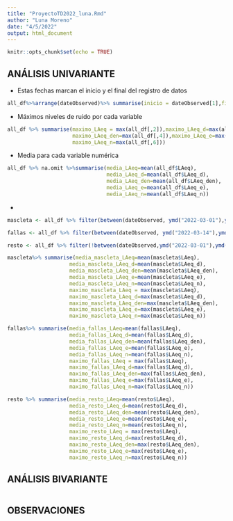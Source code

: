 ```yaml
---
title: "ProyectoTD2022_luna.Rmd"
author: "Luna Moreno"
date: "4/5/2022"
output: html_document
---
```


```r
knitr::opts_chunk$set(echo = TRUE)
```

## ANÁLISIS UNIVARIANTE

+ Estas fechas marcan el inicio y el final del registro de datos
```r
all_df%>%arrange(dateObserved)%>% summarise(inicio = dateObserved[1],final=dateObserved[dim(all_df)[1]])
```
+ Máximos niveles de ruido por cada variable
```r
all_df %>% summarise(maximo_LAeq = max(all_df[,2]),maximo_LAeq_d=max(all_df[,3]),
                     maximo_LAeq_den=max(all_df[,4]),maximo_LAeq_e=max(all_df[,5]),
                     maximo_LAeq_n=max(all_df[,6]))

```
+ Media para cada variable numérica
```r
all_df %>% na.omit %>%summarise(media_LAeq=mean(all_df$LAeq),
                                media_LAeq_d=mean(all_df$LAeq_d),
                                media_LAeq_den=mean(all_df$LAeq_den),
                                media_LAeq_e=mean(all_df$LAeq_e),
                                media_LAeq_n=mean(all_df$LAeq_n))
```
+
```r
mascleta <- all_df %>% filter(between(dateObserved, ymd("2022-03-01"),ymd("2022-03-13"))|between(dateObserved, ymd("2021-09-01"),ymd("2021-09-05")))

fallas <- all_df %>% filter(between(dateObserved, ymd("2022-03-14"),ymd("2022-03-19"))|between(dateObserved, ymd("2021-09-01"),ymd("2021-09-05")))

resto <- all_df %>% filter(!between(dateObserved,ymd("2022-03-01"),ymd("2022-03-19"))&!between(dateObserved,ymd("2021-09-01"),ymd("2021-09-05")))

mascleta%>% summarise(media_mascleta_LAeq=mean(mascleta$LAeq),
                    media_mascleta_LAeq_d=mean(mascleta$LAeq_d),
                    media_mascleta_LAeq_den=mean(mascleta$LAeq_den),
                    media_mascleta_LAeq_e=mean(mascleta$LAeq_e),
                    media_mascleta_LAeq_n=mean(mascleta$LAeq_n),
                    maximo_mascleta_LAeq = max(mascleta$LAeq),
                    maximo_mascleta_LAeq_d=max(mascleta$LAeq_d),
                    maximo_mascleta_LAeq_den=max(mascleta$LAeq_den),
                    maximo_mascleta_LAeq_e=max(mascleta$LAeq_e),
                    maximo_mascleta_LAeq_n=max(mascleta$LAeq_n))

fallas%>% summarise(media_fallas_LAeq=mean(fallas$LAeq),
                    media_fallas_LAeq_d=mean(fallas$LAeq_d),
                    media_fallas_LAeq_den=mean(fallas$LAeq_den),
                    media_fallas_LAeq_e=mean(fallas$LAeq_e),
                    media_fallas_LAeq_n=mean(fallas$LAeq_n),
                    maximo_fallas_LAeq = max(fallas$LAeq),
                    maximo_fallas_LAeq_d=max(fallas$LAeq_d),
                    maximo_fallas_LAeq_den=max(fallas$LAeq_den),
                    maximo_fallas_LAeq_e=max(fallas$LAeq_e),
                    maximo_fallas_LAeq_n=max(fallas$LAeq_n))

resto %>% summarise(media_resto_LAeq=mean(resto$LAeq),
                    media_resto_LAeq_d=mean(resto$LAeq_d),
                    media_resto_LAeq_den=mean(resto$LAeq_den),
                    media_resto_LAeq_e=mean(resto$LAeq_e),
                    media_resto_LAeq_n=mean(resto$LAeq_n),
                    maximo_resto_LAeq = max(resto$LAeq),
                    maximo_resto_LAeq_d=max(resto$LAeq_d),
                    maximo_resto_LAeq_den=max(resto$LAeq_den),
                    maximo_resto_LAeq_e=max(resto$LAeq_e),
                    maximo_resto_LAeq_n=max(resto$LAeq_n))
```

## ANÁLISIS BIVARIANTE
```r

```
## OBSERVACIONES
